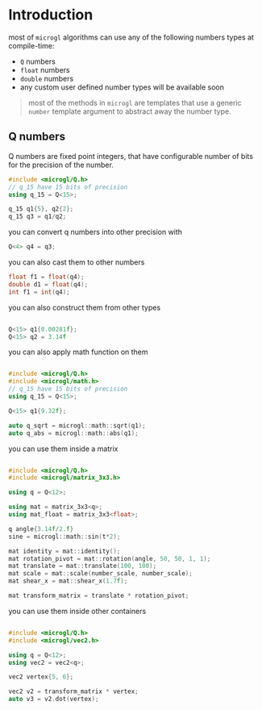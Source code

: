 # Introduction

most of `microgl` algorithms can use any of the following numbers types at compile-time:
- `Q` numbers
- `float` numbers
- `double` numbers
- any custom user defined number types will be available soon

> most of the methods in `microgl` are templates that use a generic `number` template argument
to abstract away the number type.

## Q numbers
Q numbers are fixed point integers, that have configurable number of bits  
for the precision of the number.

```cpp
#include <microgl/Q.h>
// q_15 have 15 bits of precision
using q_15 = Q<15>;

q_15 q1{5}, q2{2};
q_15 q3 = q1/q2;
```

you can convert q numbers into other precision with
```cpp
Q<4> q4 = q3;
```

you can also cast them to other numbers
```cpp
float f1 = float(q4);
double d1 = float(q4);
int f1 = int(q4);
```

you can also construct them from other types
```cpp

Q<15> q1{0.00281f};
Q<15> q2 = 3.14f
```

you can also apply math function on them
```cpp

#include <microgl/Q.h>
#include <microgl/math.h>
// q_15 have 15 bits of precision
using q_15 = Q<15>;

Q<15> q1{9.32f};

auto q_sqrt = microgl::math::sqrt(q1);
auto q_abs = microgl::math::abs(q1);
```

you can use them inside a matrix
```cpp

#include <microgl/Q.h>
#include <microgl/matrix_3x3.h>

using q = Q<12>;

using mat = matrix_3x3<q>;
using mat_float = matrix_3x3<float>;

q angle{3.14f/2.f}
sine = microgl::math::sin(t*2);

mat identity = mat::identity();
mat rotation_pivot = mat::rotation(angle, 50, 50, 1, 1);
mat translate = mat::translate(100, 100);
mat scale = mat::scale(number_scale, number_scale);
mat shear_x = mat::shear_x(1.7f);

mat transform_matrix = translate * rotation_pivot;
```

you can use them inside other containers
```cpp

#include <microgl/Q.h>
#include <microgl/vec2.h>

using q = Q<12>;
using vec2 = vec2<q>;

vec2 vertex{5, 6};

vec2 v2 = transform_matrix * vertex;
auto v3 = v2.dot(vertex);
```

